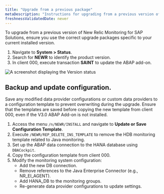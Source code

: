 ```yaml
---
title: "Upgrade from a previous package"
metaDescription: "Instructions for upgrading from a previous version of New Relic Monitoring for SAP Solutions."
freshnessValidatedDate: never
---
```


To upgrade from a previous version of New Relic Monitoring for SAP Solutions, ensure you use the correct upgrade packages specific to your current installed version.

1. Navigate to **System > Status**.
2. Search for **NEWR** to identify the product version.
3. In client 000, execute transaction **SAINT** to update the ABAP add-on.

  <img
    title="Version status"
    alt="A screenshot displaying the Version status"
    src="/images/versionstatus.webp"
    width=""
    />

## Backup and update configuration.

  <Callout variant="tip">
     Save any modified data provider configurations or custom data providers to a configuration template to prevent overwriting during the upgrade. Ensure that the templates are saved before copying the new template from client 000, even if the V3.0 ABAP Add-on is not installed.
  </Callout>

1. Access the menu `/n/NEWR/INSTALL` and navigate to **Update or Save Configuration Template**.
2. Execute `/NEWR/REP_DELETE_INS_TEMPLATE` to remove the HDB monitoring template related to Java monitoring.
3. Set up the ABAP data connection to the HANA database using `DBACockpit`.
4. Copy the configuration template from client 000.
5. Modify the monitoring system configuration:
   - Add the new DB connection.
   - Remove references to the Java Enterprise Connector (e.g., NR_EI_AGENT).
   - Add HANA_DB to the monitoring groups.
   - Re-generate data provider configurations to update settings.